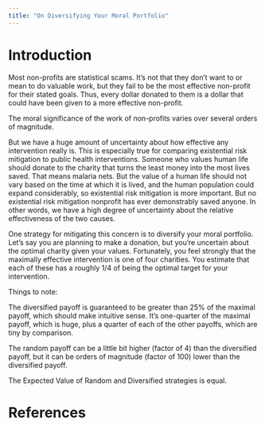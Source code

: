 ```yaml
---
title: "On Diversifying Your Moral Portfolio"
---
```


# Introduction

Most non-profits are statistical scams. It’s not that they don’t want to or mean to do valuable work, but they fail to be the most effective non-profit for their stated goals. Thus, every dollar donated to them is a dollar that could have been given to a more effective non-profit.

The moral significance of the work of non-profits varies over several orders of magnitude.

But we have a huge amount of uncertainty about how effective any intervention really is. This is especially true for comparing existential risk mitigation to public health interventions. Someone who values human life should donate to the charity that turns the least money into the most lives saved. That means malaria nets. But the value of a human life should not vary based on the time at which it is lived, and the human population could expand considerably, so existential risk mitigation is more important. But no existential risk mitigation nonprofit has ever demonstrably saved anyone. In other words, we have a high degree of uncertainty about the relative effectiveness of the two causes.

One strategy for mitigating this concern is to diversify your moral portfolio. Let’s say you are planning to make a donation, but you’re uncertain about the optimal charity given your values. Fortunately, you feel strongly that the maximally effective intervention is one of four charities. You estimate that each of these has a roughly 1/4 of being the optimal target for your intervention.

<script src="//repl.it/embed/Cg3y/5.js"></script>

Things to note:

The diversified payoff is guaranteed to be greater than 25% of the maximal payoff, which should make intuitive sense. It’s one-quarter of the maximal payoff, which is huge, plus a quarter of each of the other payoffs, which are tiny by comparison.

The random payoff can be a little bit higher (factor of 4) than the diversified payoff, but it can be orders of magnitude (factor of 100) lower than the diversified payoff.

The Expected Value of Random and Diversified strategies is equal.

# References
